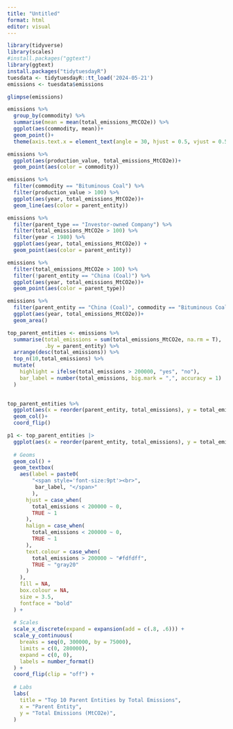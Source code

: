 ```yaml
---
title: "Untitled"
format: html
editor: visual
---
```


```r
library(tidyverse)
library(scales)
#install.packages("ggtext")
library(ggtext)
install.packages("tidytuesdayR")
tuesdata <- tidytuesdayR::tt_load('2024-05-21')
emissions <- tuesdata$emissions
```

```r
glimpse(emissions)
```

```r
emissions %>% 
  group_by(commodity) %>% 
  summarise(mean = mean(total_emissions_MtCO2e)) %>% 
  ggplot(aes(commodity, mean))+
  geom_point()+
  theme(axis.text.x = element_text(angle = 30, hjust = 0.5, vjust = 0.5))
```

```r
emissions %>% 
  ggplot(aes(production_value, total_emissions_MtCO2e))+
  geom_point(aes(color = commodity))
```

```r
emissions %>% 
  filter(commodity == "Bituminous Coal") %>% 
  filter(production_value > 100) %>% 
  ggplot(aes(year, total_emissions_MtCO2e))+
  geom_line(aes(color = parent_entity))
```

```r
emissions %>% 
  filter(parent_type == "Investor-owned Company") %>% 
  filter(total_emissions_MtCO2e > 100) %>% 
  filter(year < 1980) %>% 
  ggplot(aes(year, total_emissions_MtCO2e)) +
  geom_point(aes(color = parent_entity))
```

```r
emissions %>% 
  filter(total_emissions_MtCO2e > 100) %>% 
  filter(!parent_entity == "China (Coal)") %>% 
  ggplot(aes(year, total_emissions_MtCO2e))+
  geom_point(aes(color = parent_type))
```

```r
emissions %>% 
  filter(parent_entity == "China (Coal)", commodity == "Bituminous Coal") %>% 
  ggplot(aes(year, total_emissions_MtCO2e))+
  geom_area()
```

```r
top_parent_entities <- emissions %>% 
  summarise(total_emissions = sum(total_emissions_MtCO2e, na.rm = T),
            .by = parent_entity) %>% 
  arrange(desc(total_emissions)) %>% 
  top_n(10,total_emissions) %>% 
  mutate(
    highlight = ifelse(total_emissions > 200000, "yes", "no"),
    bar_label = number(total_emissions, big.mark = ",", accuracy = 1)
  )
  
```

```r
top_parent_entities %>% 
  ggplot(aes(x = reorder(parent_entity, total_emissions), y = total_emissions, fill = highlight))+
  geom_col()+
  coord_flip()
```

```r
p1 <- top_parent_entities |>
  ggplot(aes(x = reorder(parent_entity, total_emissions), y = total_emissions, fill = highlight)) +
    
  # Geoms
  geom_col() +
  geom_textbox(
    aes(label = paste0(
        "<span style='font-size:9pt'><br>",
         bar_label, "</span>"
        ),
      hjust = case_when(
        total_emissions < 200000 ~ 0,
        TRUE ~ 1
      ),
      halign = case_when(
        total_emissions < 200000 ~ 0,
        TRUE ~ 1
      ),
      text.colour = case_when(
        total_emissions > 200000 ~ "#fdfdff",
        TRUE ~ "gray20" 
      )
    ),
    fill = NA,
    box.colour = NA,
    size = 3.5,
    fontface = "bold"
  ) +
    
  # Scales
  scale_x_discrete(expand = expansion(add = c(.8, .6))) +
  scale_y_continuous(
    breaks = seq(0, 300000, by = 75000),
    limits = c(0, 280000),
    expand = c(0, 0),
    labels = number_format()
  ) +
  coord_flip(clip = "off") +
    
  # Labs
  labs(
    title = "Top 10 Parent Entities by Total Emissions",
    x = "Parent Entity",
    y = "Total Emissions (MtCO2e)",
  )


```


